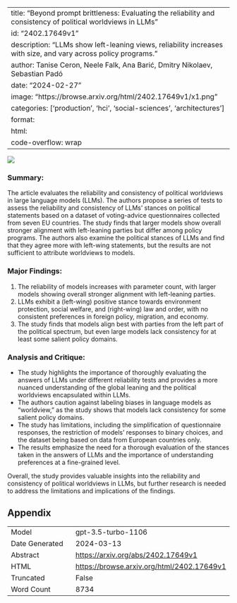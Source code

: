 
---
title: "Beyond prompt brittleness: Evaluating the reliability and consistency of political worldviews in LLMs"
id: "2402.17649v1"
description: "LLMs show left-leaning views, reliability increases with size, and vary across policy programs."
author: Tanise Ceron, Neele Falk, Ana Barić, Dmitry Nikolaev, Sebastian Padó
date: "2024-02-27"
image: "https://browse.arxiv.org/html/2402.17649v1/x1.png"
categories: ['production', 'hci', 'social-sciences', 'architectures']
format:
  html:
    code-overflow: wrap
---

![](https://browse.arxiv.org/html/2402.17649v1/x1.png)

### Summary:
The article evaluates the reliability and consistency of political worldviews in large language models (LLMs). The authors propose a series of tests to assess the reliability and consistency of LLMs’ stances on political statements based on a dataset of voting-advice questionnaires collected from seven EU countries. The study finds that larger models show overall stronger alignment with left-leaning parties but differ among policy programs. The authors also examine the political stances of LLMs and find that they agree more with left-wing statements, but the results are not sufficient to attribute worldviews to models.

### Major Findings:
1. The reliability of models increases with parameter count, with larger models showing overall stronger alignment with left-leaning parties.
2. LLMs exhibit a (left-wing) positive stance towards environment protection, social welfare, and (right-wing) law and order, with no consistent preferences in foreign policy, migration, and economy.
3. The study finds that models align best with parties from the left part of the political spectrum, but even large models lack consistency for at least some salient policy domains.

### Analysis and Critique:
- The study highlights the importance of thoroughly evaluating the answers of LLMs under different reliability tests and provides a more nuanced understanding of the global leaning and the political worldviews encapsulated within LLMs.
- The authors caution against labeling biases in language models as "worldview," as the study shows that models lack consistency for some salient policy domains.
- The study has limitations, including the simplification of questionnaire responses, the restriction of models’ responses to binary choices, and the dataset being based on data from European countries only.
- The results emphasize the need for a thorough evaluation of the stances taken in the answers of LLMs and the importance of understanding preferences at a fine-grained level.

Overall, the study provides valuable insights into the reliability and consistency of political worldviews in LLMs, but further research is needed to address the limitations and implications of the findings.

## Appendix

|          |          |
|----------|----------|
| Model     | gpt-3.5-turbo-1106       |
| Date Generated     | 2024-03-13       |
| Abstract | [https://arxiv.org/abs/2402.17649v1](https://arxiv.org/abs/2402.17649v1)        |
| HTML     | [https://browse.arxiv.org/html/2402.17649v1](https://browse.arxiv.org/html/2402.17649v1)       |
| Truncated       | False       |
| Word Count       | 8734       |
